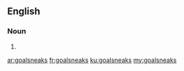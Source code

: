 ==English==

===Noun===
{{head|en|plural}}

# {{plural of|goalsneak|lang=en|nocat=1}}

[[ar:goalsneaks]]
[[fr:goalsneaks]]
[[ku:goalsneaks]]
[[my:goalsneaks]]